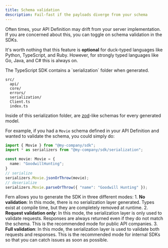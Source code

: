 ```yaml
---
title: Schema validation
description: Fail-fast if the payloads diverge from your schema
---
```


Often times, your API Definition may drift from your server implementation. 
If you are concerned about this, you can toggle on schema validation in the 
SDKs. 

It's worth nothing that this feature is **optional** for duck-typed
languages like Python, TypeScript, and Ruby. However, for strongly typed 
languages like Go, Java, and C# this is always on. 

<Tabs>
<Tab title="TypeScript">
  The TypeScript SDK contains a `serialization` folder when generated. 

  ``` {5}
  src/
    api/
    core/
    errors/
    serialization/
    Client.ts
    index.ts
  ```

  Inside of this serialization folder, are [zod](https://github.com/colinhacks/zod)-like schemas for every 
  generated model. 

  For example, if you had a `Movie` schema defined in your API Definition and 
  wanted to validate the schema, you could simply do: 

  ```ts
  import { Movie } from "@my-company/sdk";
  import * as serializers from "@my-company/sdk/serialization";

  const movie: Movie = {
    name: "GoodwillHunting";
  }
  // serialize 
  serializers.Movie.jsonOrThrow(movie);
  // deserialize
  serializers.Movie.parseOrThrow({ "name": "Goodwill Hunting" });
  ```

  Fern allows you to generate the SDK in three different modes: 
    1. **No validation**: In this mode, there is no serialization layer generated. Types exist at 
       compile time, but they are completely removed at runtime. 
    2. **Request validation only**: In this mode, the serialization layer is only used to 
       validate requests. Responses are always returned even if they do not match the schema. This is
       the recommended mode for public API companies. 
    3. **Full validation**: In this mode, the serialization layer is used to validate both 
       requests and responses. This is the recommended mode for internal SDKs so that you can catch 
       issues as soon as possible.  
</Tab>
</Tabs>

